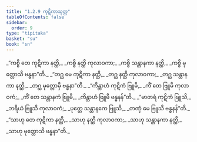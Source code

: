 ```yaml
---
title: "1.2.9 ကုဋိကာသုတ္တ"
tableOfContents: false
sidebar:
  order: 9
type: "tipitaka"
basket: "su"
book: "sn"
---
```



<DynamicBreadcrumb />

<Division number="19" book="sn" e="ch" v="18" p="282">

<Paragraph number="60" type="verses" book="sn">
_“ကစ္စိ တေ ကုဋိကာ နတ္ထိ,_  
_ကစ္စိ နတ္ထိ ကုလာဝကာ;_  
_ကစ္စိ သန္တာနကာ နတ္ထိ,_  
_ကစ္စိ မုတ္တောသိ ဗန္ဓနာ”တိ._  

</Paragraph>

<Paragraph number="61" type="verses" book="sn">
_“တဂ္ဃ မေ ကုဋိကာ နတ္ထိ,_  
_တဂ္ဃ နတ္ထိ ကုလာဝကာ;_  
_တဂ္ဃ သန္တာနကာ နတ္ထိ,_  
_တဂ္ဃ မုတ္တောမှိ ဗန္ဓနာ”တိ._  

</Paragraph>

<Paragraph number="62" type="verses" book="sn">
_“ကိန္တာဟံ ကုဋိကံ ဗြူမိ,_  
_ကိံ တေ ဗြူမိ ကုလာဝကံ;_  
_ကိံ တေ သန္တာနကံ ဗြူမိ,_  
_ကိန္တာဟံ ဗြူမိ ဗန္ဓနန်”တိ._  

</Paragraph>

<Paragraph number="63" type="verses" book="sn">
_“မာတရံ ကုဋိကံ ဗြူသိ,_  
_ဘရိယံ ဗြူသိ ကုလာဝကံ;_  
_ပုတ္တေ သန္တာနကေ ဗြူသိ,_  
_တဏှံ မေ ဗြူသိ ဗန္ဓနန်”တိ._  

</Paragraph>

<Paragraph number="64" type="verses" book="sn">
_“သာဟု တေ ကုဋိကာ နတ္ထိ,_  
_သာဟု နတ္ထိ ကုလာဝကာ;_  
_သာဟု သန္တာနကာ နတ္ထိ,_  
_သာဟု မုတ္တောသိ ဗန္ဓနာ”တိ._
</Paragraph>
</Division>